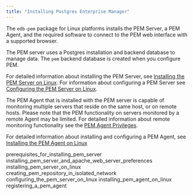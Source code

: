 ```yaml
---
title: "Installing Postgres Enterprise Manager"
---
```


<div id="installing_pem" class="registered_link"></div>




The `edb-pem` package for Linux platforms installs the PEM Server, a PEM Agent, and the required software to connect to the PEM web interface with a supported browser.

The PEM server uses a Postgres installation and backend database to manage data. The `pem` backend database is created when you configure PEM.

For detailed information about installing the PEM Server, see [Installing the PEM Server on Linux](03_installing_postgres_enterprise_manager/#installing_pem_server_on_linux). For information about configuring a PEM Server see [Configuring the PEM Server on Linux](03_installing_postgres_enterprise_manager/#configuring_the_pem_server_on_linux).

The PEM Agent that is installed with the PEM server is capable of monitoring multiple servers that reside on the same host, or on remote hosts. Please note that the PEM functionality on servers monitored by a remote Agent may be limited. For detailed information about remote monitoring functionality see the [PEM Agent Privileges](https://www.enterprisedb.com/edb-docs/d/edb-postgres-enterprise-manager/reference/online-documentation/latest/pem_agent_privileges.html).

For detailed information about installing and configuring a PEM Agent, see [Installing the PEM Agent on Linux](03_installing_postgres_enterprise_manager/#installing_pem_agent_on_linux)

<div class="toctree" maxdepth="5">

prerequisites\_for\_installing\_pem\_server installing\_pem\_server\_and\_apache\_web\_server\_preferences installing\_pem\_server\_on\_linux creating\_pem\_repository\_in\_isolated\_network configuring\_the\_pem\_server\_on\_linux installing\_pem\_agent\_on\_linux registering\_a\_pem\_agent

</div>
